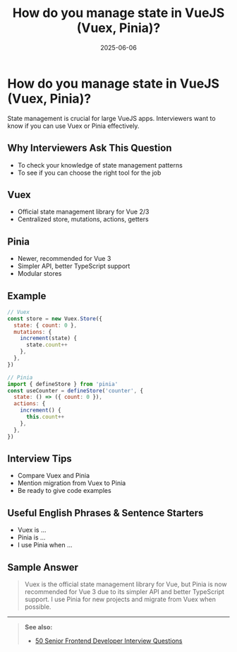 ﻿---
title: 'How do you manage state in VueJS (Vuex, Pinia)?'
date: '2025-06-06'
tags: ['interview', 'vuejs', 'vuex', 'pinia', 'state management']
draft: false
summary: 'A practical guide to state management in VueJS using Vuex and Pinia, with examples and interview tips.'
authors: ['default']
layout: PostSimple
---

# How do you manage state in VueJS (Vuex, Pinia)?

State management is crucial for large VueJS apps. Interviewers want to know if you can use Vuex or Pinia effectively.

## Why Interviewers Ask This Question

- To check your knowledge of state management patterns
- To see if you can choose the right tool for the job

## Vuex

- Official state management library for Vue 2/3
- Centralized store, mutations, actions, getters

## Pinia

- Newer, recommended for Vue 3
- Simpler API, better TypeScript support
- Modular stores

## Example

```js
// Vuex
const store = new Vuex.Store({
  state: { count: 0 },
  mutations: {
    increment(state) {
      state.count++
    },
  },
})

// Pinia
import { defineStore } from 'pinia'
const useCounter = defineStore('counter', {
  state: () => ({ count: 0 }),
  actions: {
    increment() {
      this.count++
    },
  },
})
```

## Interview Tips

- Compare Vuex and Pinia
- Mention migration from Vuex to Pinia
- Be ready to give code examples

## Useful English Phrases & Sentence Starters

- Vuex is ...
- Pinia is ...
- I use Pinia when ...

## Sample Answer

> Vuex is the official state management library for Vue, but Pinia is now recommended for Vue 3 due to its simpler API and better TypeScript support. I use Pinia for new projects and migrate from Vuex when possible.

---

> **See also:**
>
> - [50 Senior Frontend Developer Interview Questions](./)
